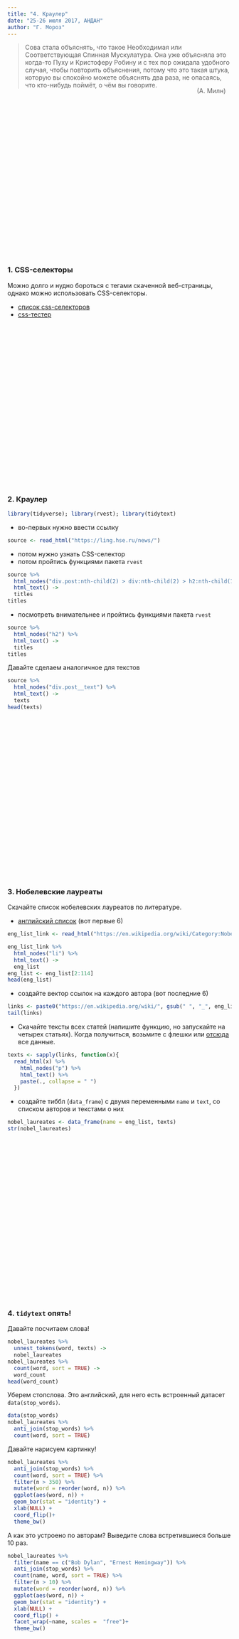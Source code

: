 ```yaml
---
title: "4. Краулер"
date: "25-26 июля 2017, АНДАН"
author: "Г. Мороз"
---
```

<style>
.parallax {
    /* The image used */
    background-image: url("4._crawler.jpg");

    /* Set a specific height */
    min-height: 360px; 

    /* Create the parallax scrolling effect */
    background-attachment: fixed;
    background-position: center;
    background-repeat: no-repeat;
    background-size: length;
}
</style>

> Сова стала объяснять, что такое Необходимая или Соответствующая Спинная Мускулатура. Она уже объясняла это когда-то Пуху и Кристоферу Робину и с тех пор ожидала удобного случая, чтобы повторить объяснения, потому что это такая штука, которую вы спокойно можете объяснять два раза, не опасаясь, что кто-нибудь поймёт, о чём вы говорите. <div style="float: right; clear: right; margin: 13px;">(А. Милн)</div>

<div class="parallax"></div>

### 1. CSS-селекторы
Можно долго и нудно бороться с тегами скаченной веб-страницы, однако можно использовать CSS-селекторы.

* [список css-селекторов](https://www.w3schools.com/cssref/css_selectors.asp)
* [сss-тестер](https://www.w3schools.com/cssref/trysel.asp)

<div class="parallax"></div>

### 2. Краулер

```r
library(tidyverse); library(rvest); library(tidytext)
```


* во-первых нужно ввести ссылку
```r
source <- read_html("https://ling.hse.ru/news/")
```

* потом нужно узнать CSS-селектор
* потом пройтись функциями пакета `rvest`
```r
source %>% 
  html_nodes("div.post:nth-child(2) > div:nth-child(2) > h2:nth-child(1)") %>%
  html_text() -> 
  titles
titles
```

* посмотреть внимательнее и пройтись функциями пакета `rvest`

```r
source %>% 
  html_nodes("h2") %>%
  html_text() -> 
  titles
titles
```

Давайте сделаем аналогичное для текстов
```r
source %>% 
  html_nodes("div.post__text") %>%
  html_text() ->
  texts
head(texts)
```

<div class="parallax"></div>

### 3. Нобелевские лауреаты
Скачайте список нобелевских лауреатов по литературе.

* [английский список](https://en.wikipedia.org/wiki/Category:Nobel_laureates_in_Literature) (вот первые 6)

```r
eng_list_link <- read_html("https://en.wikipedia.org/wiki/Category:Nobel_laureates_in_Literature")

eng_list_link %>% 
  html_nodes("li") %>%
  html_text() ->
  eng_list
eng_list <- eng_list[2:114]
head(eng_list)
```

* создайте вектор ссылок на каждого автора (вот последние 6)
```r
links <- paste0("https://en.wikipedia.org/wiki/", gsub(" ", "_", eng_list))
tail(links)
```

* Скачайте тексты всех статей (напишите функцию, но запускайте на четырех статьях). Когда получиться, возьмите с флешки или [отсюда](https://goo.gl/jb8ePY) все данные.
```r
texts <- sapply(links, function(x){
  read_html(x) %>% 
    html_nodes("p") %>%
    html_text() %>% 
    paste(., collapse = " ")
  })
```

* создайте тиббл (`data_frame`) с двумя переменными `name` и `text`, со списком авторов и текстами о них
```r
nobel_laureates <- data_frame(name = eng_list, texts)
str(nobel_laureates)
```

<div class="parallax"></div>

### 4. `tidytext` опять!

Давайте посчитаем слова!
```r
nobel_laureates %>%
  unnest_tokens(word, texts) ->
  nobel_laureates
nobel_laureates %>%
  count(word, sort = TRUE) ->
  word_count
head(word_count)
```

Уберем стопслова. Это английский, для него есть встроенный датасет `data(stop_words)`.
```r
data(stop_words)
nobel_laureates %>%
  anti_join(stop_words) %>% 
  count(word, sort = TRUE)
```

Давайте нарисуем картинку!
```r
nobel_laureates %>%
  anti_join(stop_words) %>% 
  count(word, sort = TRUE) %>% 
  filter(n > 350) %>%
  mutate(word = reorder(word, n)) %>%
  ggplot(aes(word, n)) +
  geom_bar(stat = "identity") +
  xlab(NULL) +
  coord_flip()+
  theme_bw()
```

А как это устроено по авторам? Выведите слова встретившиеся больше 10 раз.

```r
nobel_laureates %>%
  filter(name == c("Bob Dylan", "Ernest Hemingway")) %>% 
  anti_join(stop_words) %>% 
  count(name, word, sort = TRUE) %>% 
  filter(n > 10) %>%
  mutate(word = reorder(word, n)) %>%
  ggplot(aes(word, n)) +
  geom_bar(stat = "identity") +
  xlab(NULL) +
  coord_flip() +
  facet_wrap(~name, scales =  "free")+
  theme_bw()
```

<div class="parallax"></div>

### 5. Какие бывают проблемы?

* > In R everything that exists is an object and everything that happens is a function call[^1]. In Java, everything is an object. In **Javascript**, everything is a terrible mistake. <br> merged from [Antoine Sabot-Durand](https://twitter.com/antoine_sd/status/664729010316931072) and [John Chambers](http://user2014.r-project.org/files/chambers.pdf)

[^1]: Вы наверняка знаете, про это `` `+`(2, 3)`` `` `[`(letters, 7)``

* Сайт, который открывается по частям (например, после обращения к базе данных). В таком случае надо будет создавать сессию, передовать куки. Это можно делать при помощи пакета `httr`.
* Авторы сайта не такие глупые, так что нужно чуть лучше претворяться браузером.
* Блокировка обкачки. Например, обкачать всю Википедию не получиться.
* ...

<div class="parallax"></div>